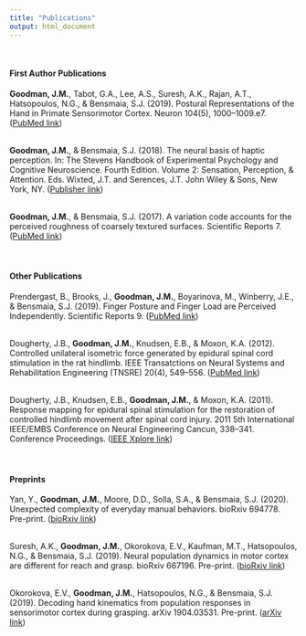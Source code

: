 ```yaml
---
title: "Publications"
output: html_document
---
```


<link rel="stylesheet" href="styles.css" type="text/css">

<br>
<h4>First Author Publications</h4>
<b>Goodman, J.M.</b>, Tabot, G.A., Lee, A.S., Suresh, A.K., Rajan, A.T., Hatsopoulos, N.G., & Bensmaia, S.J. (2019). Postural Representations of the Hand in Primate Sensorimotor Cortex. Neuron 104(5), 1000–1009.e7. ([PubMed link](https://pubmed.ncbi.nlm.nih.gov/31668844))<br><br>

<b>Goodman, J.M.</b>, & Bensmaia, S.J. (2018). The neural basis of haptic perception. In: The Stevens Handbook of Experimental Psychology and Cognitive Neuroscience. Fourth Edition. Volume 2: Sensation, Perception, & Attention. Eds. Wixted, J.T. and Serences, J.T. John Wiley & Sons, New York, NY. ([Publisher link](https://onlinelibrary.wiley.com/doi/abs/10.1002/9781119170174.epcn205))<br><br>

<b>Goodman, J.M.</b>, & Bensmaia, S.J. (2017). A variation code accounts for the perceived roughness of coarsely textured surfaces. Scientific Reports 7. ([PubMed link](https://pubmed.ncbi.nlm.nih.gov/28440308/))<br><br>
<br>

<h4>Other Publications</h4>
Prendergast, B., Brooks, J., <b>Goodman, J.M.</b>, Boyarinova, M., Winberry, J.E., & Bensmaia, S.J. (2019). Finger Posture and Finger Load are Perceived Independently. Scientific Reports 9. ([PubMed link](https://pubmed.ncbi.nlm.nih.gov/31636297/))<br><br>

Dougherty, J.B., <b>Goodman, J.M.</b>, Knudsen, E.B., & Moxon, K.A. (2012). Controlled unilateral isometric force generated by epidural spinal cord stimulation in the rat hindlimb. IEEE Transatctions on Neural Systems and Rehabilitation Engineering (TNSRE) 20(4), 549–556. ([PubMed link](https://pubmed.ncbi.nlm.nih.gov/22717526/))<br><br>

Dougherty, J.B., Knudsen, E.B., <b>Goodman, J.M.</b>, & Moxon, K.A. (2011). Response mapping for epidural spinal stimulation for the restoration of controlled hindlimb movement after spinal cord injury. 2011 5th International IEEE/EMBS Conference on Neural Engineering Cancun, 338–341. Conference Proceedings. ([IEEE Xplore link](https://ieeexplore.ieee.org/document/5910556))<br><br>
<br>


<h4>Preprints</h4>
Yan, Y., <b>Goodman, J.M.</b>, Moore, D.D., Solla, S.A., & Bensmaia, S.J. (2020). Unexpected complexity of everyday manual behaviors. bioRxiv 694778. Pre-print. ([bioRxiv link](https://www.biorxiv.org/content/10.1101/694778v3))<br><br>

Suresh, A.K., <b>Goodman, J.M.</b>, Okorokova, E.V., Kaufman, M.T., Hatsopoulos, N.G., & Bensmaia, S.J. (2019). Neural population dynamics in motor cortex are different for reach and grasp. bioRxiv 667196. Pre-print. ([bioRxiv link](https://www.biorxiv.org/content/10.1101/667196v3))<br><br>

Okorokova, E.V., <b>Goodman, J.M.</b>, Hatsopoulos, N.G., & Bensmaia, S.J. (2019). Decoding hand kinematics from population responses in sensorimotor cortex during grasping. arXiv 1904.03531. Pre-print. ([arXiv link](https://arxiv.org/abs/1904.03531))<br>